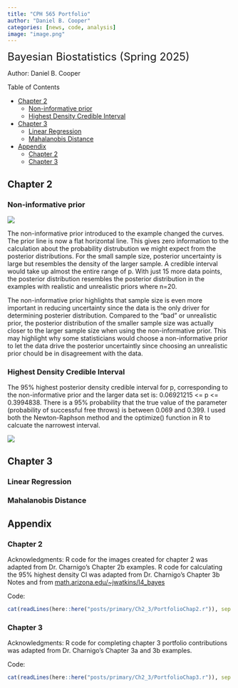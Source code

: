 ```yaml
---
title: "CPH 565 Portfolio"
author: "Daniel B. Cooper"
categories: [news, code, analysis]
image: "image.png"
---
```


<font size="5"> Bayesian Biostatistics (Spring 2025) </font>

Author: Daniel B. Cooper

Table of Contents

- [Chapter 2](#chapter-2)
  - [Non-informative prior](#non-informative-prior)
  - [Highest Density Credible Interval](#highest-density-credible-interval)
- [Chapter 3](#chapter-3)
  - [Linear Regression](#linear-regression)
  - [Mahalanobis Distance](#mahalanobis-distance)
- [Appendix](#appendix)
  - [Chapter 2](#chapter-2-1)
  - [Chapter 3](#chapter-3-1)

## Chapter 2
### Non-informative prior
![](Ch2_3/non-informative-prior.png)
<!-- <img src="Ch2_3/non-informative-prior.png" width="300" height="300" /> -->

The non-informative prior introduced to the example changed the curves. The prior line is now a flat horizontal line. This gives zero information to the calculation about the probability distrubution we might expect from the posterior distributions. For the small sample size, posterior uncertainty is large but resembles the density of the larger sample. A credible interval would take up almost the entire range of p. With just 15 more data points, the posterior distribution resembles the posterior distribution in the examples with realistic and unrealistic priors where n=20.

The non-informative prior highlights that sample size is even more important in reducing uncertainty since the data is the only driver for determining posterier distribution. Compared to the "bad" or unrealistic prior, the posterior distribution of the smaller sample size was actually closer to the larger sample size when using the non-informative prior. This may highlight why some statisticians would choose a non-informative prior to let the data drive the posterior uncertaintly since choosing an unrealistic prior chould be in disagreement with the data.

### Highest Density Credible Interval
The 95% highest posterior density credible interval for p, corresponding to the non-informative prior and the larger data set is:
0.06921215 <= p <= 0.3994838. There is a 95% probability that the true value of the parameter (probability of successful free throws) is between 0.069 and 0.399. I used both the Newton-Raphson method and the optimize() function in R to calcuate the narrowest interval.

![](Ch2_3/95_CI.png)
<!-- <img src="Ch2_3/95_CI.png" width="300" height="300" /> -->

## Chapter 3
### Linear Regression


### Mahalanobis Distance

## Appendix
### Chapter 2
Acknowledgments: R code for the images created for chapter 2 was adapted from Dr. Charnigo's Chapter 2b examples. R code for calculating the 95% highest density CI was adapted from Dr. Charnigo's Chapter 3b Notes and from [math.arizona.edu/~jwatkins/I4_bayes](https://math.arizona.edu/~jwatkins/I4_bayes.pdf)

Code:
```r
cat(readLines(here::here("posts/primary/Ch2_3/PortfolioChap2.r")), sep = '\n')

```

### Chapter 3
Acknowledgments: R code for completing chapter 3 portfolio contributions was adapted from Dr. Charnigo's Chapter 3a and 3b examples.

Code:
```r
cat(readLines(here::here("posts/primary/Ch2_3/PortfolioChap3.r")), sep = '\n')

```
